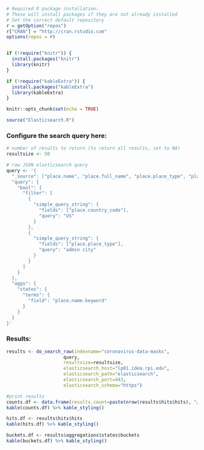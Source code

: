```r
# Required R package installation:
# These will install packages if they are not already installed
# Set the correct default repository
r = getOption("repos")
r["CRAN"] = "http://cran.rstudio.com"
options(repos = r)


if (!require("knitr")) {
  install.packages("knitr")
  library(knitr)
}

if (!require("kableExtra")) {
  install.packages("kableExtra")
  library(kableExtra)
}

knitr::opts_chunk$set(echo = TRUE)

source("Elasticsearch.R")
```

### Configure the search query here:

```r
# number of results to return (to return all results, set to NA)
resultsize <- 50

# raw JSON elasticsearch query
query <- '{
  "_source": ["place.name", "place.full_name", "place.place_type", "place.country_code", "place.country"],
  "query": {
    "bool": {
      "filter": [
        {
          "simple_query_string": {
            "fields": ["place.country_code"],
            "query": "US"
          }
        },
        {
          "simple_query_string": {
            "fields": ["place.place_type"],
            "query": "admin city"
          }
        }
      ]
    }
  },
  "aggs": {
    "states": {
      "terms": {
        "field": "place.name.keyword"
      }
    }
  }
}'
```

### Results:

```r
results <- do_search_raw(indexname="coronavirus-data-masks", 
                     query,
                     resultsize=resultsize,
                     elasticsearch_host="lp01.idea.rpi.edu",
                     elasticsearch_path="elasticsearch",
                     elasticsearch_port=443,
                     elasticsearch_schema="https")

#print results
counts.df <- data.frame(results.count=paste(nrow(results$hits$hits), "/", results$hits$total$value))
kable(counts.df) %>% kable_styling()

hits.df <- results$hits$hits
kable(hits.df) %>% kable_styling()

buckets.df <- results$aggregations$states$buckets
kable(buckets.df) %>% kable_styling()
```